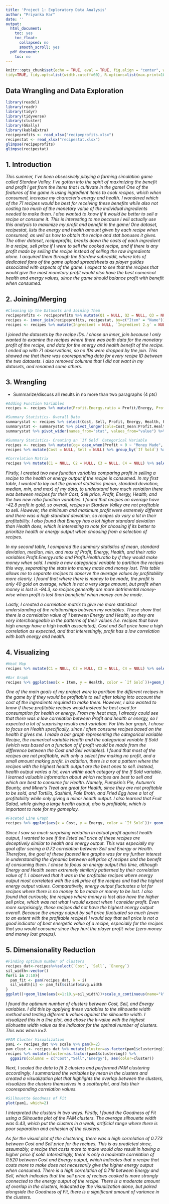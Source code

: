 ```yaml
---
title: 'Project 1: Exploratory Data Analysis'
author: "Priyanka Kar"
date: ''
output:
  html_document:
    toc: yes
    toc_float:
      collapsed: no
      smooth_scroll: yes
  pdf_document:
    toc: no
---
```


```r
knitr::opts_chunk$set(echo = TRUE, eval = TRUE, fig.align = "center", warning = F, message = F,
tidy=TRUE, tidy.opts=list(width.cutoff=60), R.options=list(max.print=100))
```

## Data Wrangling and Data Exploration
```R
library(readxl)
library(readr)
library(tidyr)
library(tidyverse)
library(cluster)
library(GGally)
library(kableExtra)
recipeprofits <- read_xlsx("recipeprofits.xlsx")
recipestat <- read_xlsx("recipestat.xlsx")
glimpse(recipeprofits)
glimpse(recipestat)
```
## 1. Introduction

*This summer, I've been obsessively playing a farming simulation game called Stardew Valley. I've gotten into the spirit of maximizing the benefit and profit I get from the items that I cultivate in the game! One of the features of the game is using ingredient items to cook recipes, which when consumed, increase my character's energy and health. I wondered which of the 71 recipes would be best for receiving these benefits while also not costing too much of the monetary value of the individual ingredients needed to make them. I also wanted to know if it would be better to sell a recipe or consume it. This is interesting to me because I will actually use this analysis to maximize my profit and benefit in the game! One dataset, recipestat, lists the energy and health amount given by each recipe when consumed, as well as how to obtain the recipe and stat bonuses it gives. The other dataset, recipeprofits, breaks down the costs of each ingredient in a recipe, sell price if I were to sell the cooked recipe, and if there is any profit made by selling the recipe instead of selling the raw ingredients alone. I acquired them through the Stardew subreddit, where lots of dedicated fans of the game upload spreadsheets as player guides associated with aspects of the game. I expect to see that the recipes that would give the most monetary profit would also have the best numerical health and energy values, since the game should balance profit with benefit when consumed.*

    
## 2. Joining/Merging

```R
#Cleaning Up the Datasets and Joining Them
recipeprofits <- recipeprofits %>% mutate(Q1 = NULL, Q2 = NULL, Q3 = NULL, Q4 = NULL)
recipes <- inner_join(recipeprofits, recipestat, by=c("Item" = "Name"))
recipes <- recipes %>% mutate(Ingredient = NULL, `Ingredient 2.y` = NULL, `Ingredient 3.y` = NULL, `Ingredient 4.y` = NULL, `Sell Price` = NULL) %>% rename('I1' = 'Ingredient 1', 'I2' = 'Ingredient 2.x', 'I3' = 'Ingredient 3.x', 'I4' = 'Ingredient 4.x')
```

*I joined the datasets by the recipe IDs. I chose an inner_join because I only wanted to examine the recipes where there was both data for the monetary profit of the recipe, and data for the energy and health benefit of the recipe. I ended up with 71 observations, so no IDs were dropped by the join. This showed me that there was cooresponding data for every recipe ID between the two datasets. I also removed columns that I did not want in my datasets, and renamed some others.*

## 3. Wrangling
    
- Summarize/discuss all results in no more than two paragraphs (4 pts)

```R
#Adding Function Variables
recipes <- recipes %>% mutate(Profit.Energy.ratio = Profit/Energy, Profit.Health.ratio = Profit/Health)

#Summary Statistics- Overall Data
summarystat <- recipes %>% select(Cost, Sell, Profit, Energy, Health, Profit.Energy.ratio, Profit.Health.ratio) %>% summarize_if(is.numeric, list(mean=mean, sd=sd, median=median, min=min, max=max), na.rm=T)
summarystat <- summarystat %>% pivot_longer(cols=Cost_mean:Profit.Health.ratio_max) %>% separate(name,into= c("variable","stat"), sep = "_")
summarystat %>% pivot_wider(names_from="stat", values_from="value") %>% arrange(desc(sd)) %>% kbl() %>% kable_paper("hover", full_width = F) 

#Summary Statistics- Creating an `If Sold` Categorical Variable
recipes <- recipes %>% mutate(cg= case_when(Profit > 0 ~ "Money Made", Profit == 0 ~ "Zero Money", Profit < 0 ~ "Money Lost")) %>% rename('If Sold' = 'cg')
recipes %>% mutate(Cost = NULL, Sell = NULL) %>% group_by(`If Sold`) %>% mutate(C1 = NULL, C2 = NULL, C3 = NULL, C4 = NULL) %>% summarize_if(is.numeric, list(mean=mean, sd=sd, median=median, min=min, max=max), na.rm=T) %>% pivot_longer(cols=Profit_mean:Profit.Health.ratio_max) %>% separate(name,into= c("variable","stat"), sep = "_") %>% pivot_wider(names_from="stat", values_from="value") %>% filter(`If Sold` == "Money Made" | `If Sold`== "Money Lost") %>% kbl() %>% kable_paper("hover", full_width = F)

#Correlation Matrix
recipes %>% mutate(C1 = NULL, C2 = NULL, C3 = NULL, C4 = NULL) %>% select_if(is.numeric) %>% cor %>% as.data.frame %>% rownames_to_column %>% kbl() %>% kable_paper("hover", full_width = F)
```

*Firstly, I created two new function variables comparing profit in selling a recipe to the health or energy output if the recipe is consumed. In my first table, I wanted to lay out the general statistics (mean, standard deviation, median, min, and max) of my data, to understand how much variation there was between recipes for their Cost, Sell price, Profit, Energy, Health, and the two new ratio function variables. I found that recipes on average have -42.8 profit in gold, so overall, recipes in Stardew Valley are not profitable to sell. However, the minimum and maximum profit were extremely different and there was a high standard deviation, so recipes do vary a lot in their profitability. I also found that Energy has a lot higher standard deviation than Health does, which is interesting to note for choosing if its better to prioritize health or energy output when choosing from a selection of recipes.*

*In my second table, I compared the summary statistics of mean, standard deviation, median, min, and max of Profit, Energy, Health, and their ratio variables Profit.Energy.ratio and Profit.Health.ratio by if they would make money when sold. I made a new categorical variable to partition the recipes this way, separating the stats into money made and money lost. This table allows me to separate recipes to observe the average values by profitability more clearly. I found that where there is money to be made, the profit is only 40 gold on average, which is not a very large amount, but profit when money is lost is -94.3, so recipes generally are more detrimental money-wise when profit is lost than beneficial when money can be made.*

*Lastly, I created a correlation matrix to give me more statistical understanding of the relationships between my variables. These show that there is a correlation value of 1 between Energy and Health, so they are very interchangeable in the patterns of their values (i.e. recipes that have high energy have a high health associated), Cost and Sell price have a high correlation as expected, and that interestingly, profit has a low correlation with both energy and health.* 

## 4. Visualizing

```R
#Heat Map
recipes %>% mutate(C1 = NULL, C2 = NULL, C3 = NULL, C4 = NULL) %>% select_if(is.numeric) %>% cor %>% as.data.frame %>% rownames_to_column %>%pivot_longer(-1)%>% ggplot(aes(rowname,name,fill=value))+geom_tile()+ geom_text(aes(label=round(value,2)))+ xlab("")+ylab("")+coord_fixed() + theme(axis.text.x = element_text(angle=90)) + scale_fill_gradient2(low="white",mid="pink",high="orange")
```

```R
#Bar Graph                                        
recipes %>% ggplot(aes(x = Item, y = Health, color = `If Sold`))+geom_bar(stat="summary") + theme(axis.text.x = element_text(angle=65, hjust=1, size = 5, vjust=1)) + ggtitle("Profitable and Non-Profitable Recipes by Health Output") + ylab("Health Output (HP)") + xlab("Recipe Name") + theme(legend.title = element_text(size = 10), legend.text = element_text(size = 9)) + scale_y_continuous(breaks=seq(0,200,25)) + scale_colour_brewer(palette = "Set1")
```

*One of the main goals of my project were to partition the different recipes in the game by if they would be profitable to sell after taking into account the cost of the ingredients required to make them. However, I also wanted to know if these profitable recipes would instead be best used for consumption for health or energy. From my heat map, I already could see that there was a low correlation between Profit and health or energy, so I expected a lot of surprising results and variation. For this bar graph, I chose to focus on Health specifically, since I often consume recipes based on the health it gives me. I made a bar graph representing the categorical variable Recipe, the numerical variable Health and the categorical variable If Sold (which was based on a function of if profit would be made from the difference between the Cost and Sell variables). I found that most of the recipes are not profitable, with only a select few making no profit, and a small amount making profit. In addition, there is a not a pattern where the recipes with the highest health output are the best ones to sell. Instead, health output varies a lot, even within each category of the If Sold variable. I learned valuable information about which recipes are best to sell and which are best to consume for Health. Namely, Pumpkin's Pie, Autumn's Bounty, and Miner's Treat are great for Health, since they are not profitable to be sold, and Tortilla, Sashimi, Pale Broth, and Fried Egg have a lot of profitability while only giving a minor health output. I also learned that Fruit Salad, while giving a large health output, also is profitable, which is important to note for my gameplay.*

```R
#Faceted Line Graph
recipes %>% ggplot(aes(x = Cost, y = Energy, color = `If Sold`))+ geom_line(stat="summary") + facet_wrap(~`If Sold`) + ggtitle("Energy Output of Recipes vs. Sell Price, Faceted by Profitability") + ylab("Energy Output (HP)") + xlab("Sell Price (Gold)") + scale_x_continuous(breaks=seq(0,600,100)) + theme(legend.title = element_text(size = 14), legend.text = element_text(size = 11)) + scale_color_brewer(palette = "Dark2")
```

*Since I saw so much surprising variation in actual profit against health output, I wanted to see if the listed sell price of these recipes are deceptively similar to health and energy output. This was especially my goal after seeing a 0.72 correlation between Sell and Energy or Health. Therefore, the goal of these faceted line graphs was for my further interest in understanding the dynamic between sell price of recipes and the benefit of consuming them. I chose to focus on energy output this time, although Energy and Health seem extremely similarly patterned by their correlation value of 1. I observed that it was in the profitable recipes where energy output most correlated with the sell price of the recipes and had the highest energy output values. Comparatively, energy output fluctuates a lot for recipes where there is no money to be made or money to be lost. I also found that curiously, the recipes where money is lost also have the higher sell price, which was not what I would expect when I consider profit. Even more surprisingly, these recipes did not have the highest energy output overall. Because the energy output by sell price fluctuated so much (even to an extent with the profitable recipes) I would say that sell price is not a good indicator of best energetic value of a recipe, especially for the recipes that you would consume since they hurt the player profit-wise (zero money and money lost groups).*

## 5. Dimensionality Reduction

```R
#Finding optimum number of clusters
recipes_dat<-recipes%>%select(`Cost`, `Sell`, `Energy`)
sil_width<-vector()
for(i in 2:10){
  pam_fit <- pam(recipes_dat, k = i)
  sil_width[i] <- pam_fit$silinfo$avg.width
}
ggplot()+geom_line(aes(x=1:10,y=sil_width))+scale_x_continuous(name="k",breaks=1:10)

```

*I found the optimum number of clusters between Cost, Sell, and Energy variables. I did this by applying these variables to the silhouette width method and testing different k values against the silhouette width. I visualized this in a line plot, and chose the k-value with the highest silohuette width value as the indicator for the optimal number of clusters. This was when k=2.*

```R
#PAM Cluster Visualization
pam1 <- recipes_dat %>% scale %>% pam(k=2)
pam_clust <- recipes_dat %>% mutate(cluster=as.factor(pam1$clustering)) %>% group_by(cluster) %>% summarize_if(is.numeric, mean, na.rm=T)
recipes %>% mutate(cluster=as.factor(pam1$clustering)) %>% 
  ggpairs(columns = c("Cost","Sell","Energy"), aes(color=cluster))
```

*Next, I scaled the data to fit 2 clusters and performed PAM clustering accordingly. I summarized the variables by mean in the clusters and created a visualization plot that highlights the overlap between the clusters, visualizes the clusters themselves in a scatterplot, and lists their cooresponding correlation values.*

```R
#Silhouette Goodness of Fit
plot(pam1, which=2)

```

*I interpreted the clusters in two ways. Firstly, I found the Goodness of Fit using a Silhouette plot of the PAM clusters. The average silhouette width was 0.43, which put the clusters in a weak, artificial range where there is poor separation and cohesion of the clusters.*

*As for the visual plot of the clustering, there was a high correlation of 0.773 between Cost and Sell price for the recipes. This is as predicted since, assumably, a recipe that costs more to make would also result in having a higher price if sold. Interestingly, there is only a moderate correlation of 0.520 between Cost and Energy output, which indicates that a recipe that costs more to make does not necessarily give the higher energy output when consumed. There is a high correlation of 0.719 between Energy and Sell, which indicates that the sell price of recipes cooked is more strongly connected to the energy output of the recipe. There is a moderate amount of overlap in the clusters, indicated by the visualization alone, but paired alongside the Goodness of Fit, there is a significant amount of variance in the clusters.*






